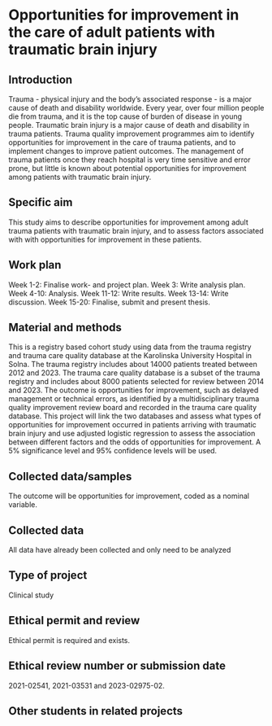 # Opportunities for improvement in the care of adult patients with traumatic brain injury

## Introduction

Trauma - physical injury and the body's associated response - is a major cause of death and disability worldwide. Every year, over four million people die from trauma, and it is the top cause of burden of disease in young people. Traumatic brain injury is a major cause of death and disability in trauma patients. Trauma quality improvement programmes aim to identify opportunities for improvement in the care of trauma patients, and to implement changes to improve patient outcomes. The management of trauma patients once they reach hospital is very time sensitive and error prone, but little is known about potential opportunities for improvement among patients with traumatic brain injury.

## Specific aim

This study aims to describe opportunities for improvement among adult trauma patients with traumatic brain injury, and to assess factors associated with with opportunities for improvement in these patients.

## Work plan

Week 1-2: Finalise work- and project plan. Week 3: Write analysis plan. Week 4-10: Analysis. Week 11-12: Write results. Week 13-14: Write discussion. Week 15-20: Finalise, submit and present thesis.

## Material and methods

This is a registry based cohort study using data from the trauma registry and trauma care quality database at the Karolinska University Hospital in Solna. The trauma registry includes about 14000 patients treated between 2012 and 2023. The trauma care quality database is a subset of the trauma registry and includes about 8000 patients selected for review between 2014 and 2023. The outcome is opportunities for improvement, such as delayed management or technical errors, as identified by a multidisciplinary trauma quality improvement review board and recorded in the trauma care quality database. This project will link the two databases and assess what types of opportunities for improvement occurred in patients arriving with traumatic brain injury and use adjusted logistic regression to assess the association between different factors and the odds of opportunities for improvement. A 5% significance level and 95% confidence levels will be used.

## Collected data/samples

The outcome will be opportunities for improvement, coded as a nominal variable.

## Collected data

All data have already been collected and only need to be analyzed

## Type of project

Clinical study

## Ethical permit and review

Ethical permit is required and exists.

## Ethical review number or submission date

2021-02541, 2021-03531 and 2023-02975-02.

## Other students in related projects
